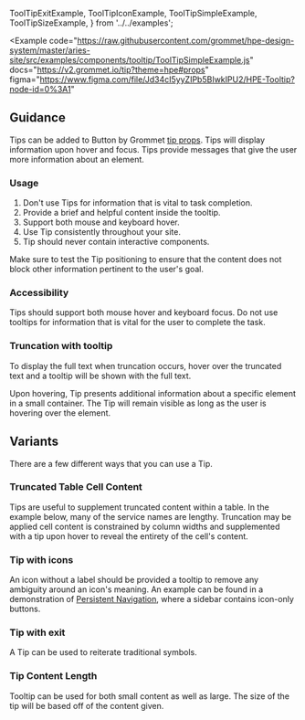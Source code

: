   ToolTipExitExample,
  ToolTipIconExample,
  ToolTipSimpleExample,
  ToolTipSizeExample,
} from '../../examples';

<Example
  code="https://raw.githubusercontent.com/grommet/hpe-design-system/master/aries-site/src/examples/components/tooltip/ToolTipSimpleExample.js"
  docs="https://v2.grommet.io/tip?theme=hpe#props"
  figma="https://www.figma.com/file/Jd34cI5yyZIPb5BIwkIPU2/HPE-Tooltip?node-id=0%3A1"
>
  <ToolTipSimpleExample />
</Example>

## Guidance

Tips can be added to Button by Grommet [tip props](https://v2.grommet.io/button#tip).
Tips will display information upon hover and focus.
Tips provide messages that give the user more information about an element.

### Usage

1. Don't use Tips for information that is vital to task completion.
2. Provide a brief and helpful content inside the tooltip.
3. Support both mouse and keyboard hover.
4. Use Tip consistently throughout your site.
5. Tip should never contain interactive components.

Make sure to test the Tip positioning to ensure that the content does not block other information pertinent to the user's goal.

### Accessibility

Tips should support both mouse hover and keyboard focus.
Do not use tooltips for information that is vital for the user to complete the task.

### Truncation with tooltip

To display the full text when truncation occurs, hover over the truncated text and a tooltip will be shown with the full text.

Upon hovering, Tip presents additional information about a specific element in a small container. The Tip will remain visible as long as the user is hovering over the element.

## Variants

There are a few different ways that you can use a Tip.

### Truncated Table Cell Content

Tips are useful to supplement truncated content within a table. In the example 
below, many of the service names are lengthy. Truncation may be applied cell content 
is constrained by column widths and supplemented with a tip upon hover to reveal the 
entirety of the cell's content.

<ExampleImagePreview
  label="See truncation example in Table"
  href="/components/table#selecting-multiple-records-and-batch-actions"
  src="/table-manage-orders-example.png"
  alt="Image depicting an example HPE Design System table implementation."
/>

### Tip with icons

An icon without a label should be provided a tooltip to remove any ambiguity around an icon's meaning. An example can be found in a demonstration of [Persistent Navigation](/templates/persistent-navigation#minimal-sidebar), where a sidebar contains icon-only buttons.

<Example code="https://raw.githubusercontent.com/grommet/hpe-design-system/master/aries-site/src/examples/components/tooltip/ToolTipIconExample.js">
  <ToolTipIconExample />
</Example>

### Tip with exit

A Tip can be used to reiterate traditional symbols.

<Example code="https://raw.githubusercontent.com/grommet/hpe-design-system/master/aries-site/src/examples/components/tooltip/ToolTipExitExample.js">
  <ToolTipExitExample />
</Example>

### Tip Content Length

Tooltip can be used for both small content as well as large. The size of the tip will be based off of the content given.

<Example code="https://raw.githubusercontent.com/grommet/hpe-design-system/master/aries-site/src/examples/components/tooltip/ToolTipSizeExample.js">
  <ToolTipSizeExample />
</Example>
